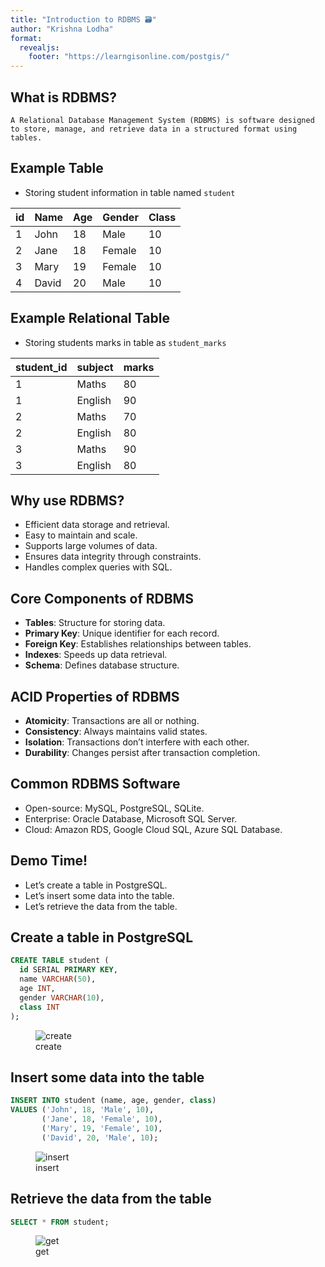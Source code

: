 ```yaml
---
title: "Introduction to RDBMS 🗃️"
author: "Krishna Lodha"
format:
  revealjs:
    footer: "https://learngisonline.com/postgis/"
---
```


## What is RDBMS?


`A Relational Database Management System (RDBMS) is software designed to store, manage, and retrieve data in a structured format using tables.`

## Example Table {.smaller}

- Storing student information in table named `student`

|id | Name     | Age | Gender | Class | 
| ---| -------- | --- | ------ | ----- |
|1 | John     | 18  | Male   | 10    |
|2 | Jane     | 18  | Female | 10    |
|3 | Mary     | 19  | Female | 10    |
|4 | David    | 20  | Male   | 10    |

## Example Relational Table {.smaller}

- Storing students marks in table as `student_marks`

|student_id | subject | marks |
| --- | --- | --- |
|1 | Maths | 80 |
|1 | English | 90 |
|2 | Maths | 70 |
|2 | English | 80 |
|3 | Maths | 90 |
|3 | English | 80 |

## Why use RDBMS? {.incremental}

::: {.incremental}
- Efficient data storage and retrieval.
- Easy to maintain and scale. 
- Supports large volumes of data.
- Ensures data integrity through constraints.
- Handles complex queries with SQL.
:::


## Core Components of RDBMS {.incremental}

::: {.incremental}
- **Tables**: Structure for storing data.
- **Primary Key**: Unique identifier for each record.
- **Foreign Key**: Establishes relationships between tables.
- **Indexes**: Speeds up data retrieval.
- **Schema**: Defines database structure.
:::


## ACID Properties of RDBMS {.incremental}

::: {.incremental}
- **Atomicity**: Transactions are all or nothing.
- **Consistency**: Always maintains valid states.
- **Isolation**: Transactions don’t interfere with each other.
- **Durability**: Changes persist after transaction completion.
:::

## Common RDBMS Software 

- Open-source: MySQL, PostgreSQL, SQLite.
- Enterprise: Oracle Database, Microsoft SQL Server.
- Cloud: Amazon RDS, Google Cloud SQL, Azure SQL Database.


## Demo Time!

::: {.incremental}
- Let's create a table in PostgreSQL.
- Let's insert some data into the table.
- Let's retrieve the data from the table.
:::

## Create a table in PostgreSQL

```sql
CREATE TABLE student (
  id SERIAL PRIMARY KEY,
  name VARCHAR(50),
  age INT,
  gender VARCHAR(10),
  class INT
);
```

![create](./images/create.png)

## Insert some data into the table

```sql
INSERT INTO student (name, age, gender, class)
VALUES ('John', 18, 'Male', 10),
       ('Jane', 18, 'Female', 10),
       ('Mary', 19, 'Female', 10),
       ('David', 20, 'Male', 10);
```

![insert](./images/insert.png)

## Retrieve the data from the table

```sql
SELECT * FROM student;
```

![get](./images/get.png)

